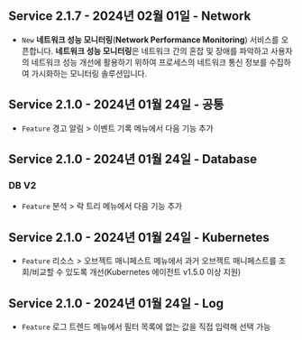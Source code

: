 ## Service 2.1.7​ - 2024년 02월 01일 - Network​

- <code class="New">New</code> <b>네트워크 성능 모니터링</b>(<b>Network Performance Monitoring</b>) 서비스를 오픈합니다. <b>네트워크 성능 모니터링</b>은 네트워크 간의 혼잡 및 장애를 파악하고 사용자의 네트워크 성능 개선에 활용하기 위하여 프로세스의 네트워크 통신 정보를 수집하여 가시화하는 모니터링 솔루션입니다.

## Service 2.1.0​ - 2024년 01월 24일 - 공통​

- <code class="Feature">Feature</code> <span class="uitext">경고 알림</span> &gt; <span class="uitext">이벤트 기록</span> 메뉴에서 다음 기능 추가

## Service 2.1.0​ - 2024년 01월 24일 - Database​

### DB V2​

- <code class="Feature">Feature</code> <span class="uitext">분석</span> &gt; <span class="uitext">락 트리</span> 메뉴에서 다음 기능 추가

## Service 2.1.0​ - 2024년 01월 24일 - Kubernetes​

- <code class="Feature">Feature</code> <span class="uitext">리소스</span> &gt; <span class="uitext">오브젝트 매니페스트</span> 메뉴에서 과거 오브젝트 매니페스트를 조회/비교할 수 있도록 개선(Kubernetes 에이전트 v1.5.0 이상 지원)

## Service 2.1.0​ - 2024년 01월 24일 - Log​

- <code class="Feature">Feature</code> <span class="uitext">로그 트렌드</span> 메뉴에서 <span class="uitext">필터</span> 목록에 없는 값을 직접 입력해 선택 가능

